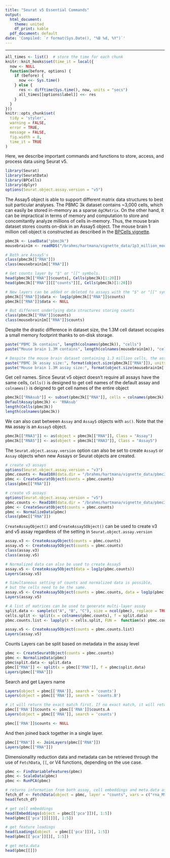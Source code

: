 ```yaml
---
title: "Seurat v5 Essential Commands"
output:
  html_document:
    theme: united
    df_print: kable
  pdf_document: default
date: 'Compiled: `r format(Sys.Date(), "%B %d, %Y")`'
---
```

***
```r
all_times <- list()  # store the time for each chunk
knitr::knit_hooks$set(time_it = local({
  now <- NULL
  function(before, options) {
    if (before) {
      now <<- Sys.time()
    } else {
      res <- difftime(Sys.time(), now, units = "secs")
      all_times[[options$label]] <<- res
    }
  }
}))
knitr::opts_chunk$set(
  tidy = 'styler',
  warning = FALSE,
  error = TRUE,
  message = FALSE,
  fig.width = 8,
  time_it = TRUE
)
```

Here, we describe important commands and functions to store, access, and process data using Seurat v5.

```r
library(Seurat)
library(SeuratData)
library(BPCells)
library(dplyr)
options(Seurat.object.assay.version = "v5")
```

The Assay5 object is able to support different matrix data structures to best suit particular analyses. The PBMC 3k dataset contains ~3,000 cells, which can easily be stored in-memory as a sparse `dgCMatrix`. On the other hand, it can be impractical in terms of memory and computation to store and concomitantly analyze millions of cells in-memory. Thus, the mouse brain dataset stores counts on-disk in an Assay5 object. The mouse brain 1 million cell object is constructed as described in the [BPCells vignette](seurat5_bpcells_interaction_vignette.html).

```r
pbmc3k <- LoadData("pbmc3k")
mousebrain1m <- readRDS("/brahms/hartmana/vignette_data/1p3_million_mouse_brain.rds")

# Both are Assay5's
class(pbmc3k[["RNA"]])
class(mousebrain1m[["RNA"]])

# Get counts layer by "$" or "[[" symbols.
head(pbmc3k[["RNA"]]$counts[, Cells(pbmc3k)[1:20]])
head(pbmc3k[["RNA"]][["counts"]][, Cells(pbmc3k)[1:20]])

# New layers can be added or deleted to assays with the "$" or "[[" symbols.
pbmc3k[["RNA"]]$data <- log1p(pbmc3k[["RNA"]]$counts)
pbmc3k[["RNA"]]$data <- NULL

# But different underlying data structures storing counts
class(pbmc3k[["RNA"]]$counts)
class(mousebrain1m[["RNA"]]$counts)
```
Despite the drastic difference in dataset size, the 1.3M cell dataset occupies a small memory footprint thanks to on-disk storage.

```r
paste("PBMC 3k contains", length(colnames(pbmc3k)), "cells")
paste("Mouse brain 1.3M contains", length(colnames(mousebrain1m)), "cells")

# Despite the mouse brain dataset containing 1.3 million cells, the assay is under 350Mbs in size due to on-disk storage
paste("PBMC 3k assay size:", format(object.size(pbmc3k[["RNA"]]), units = "Mb"))
paste("Mouse brain 1.3M assay size:", format(object.size(mousebrain1m[["RNA"]]), units = "Mb"))
```

Get cell names. Since Seurat v5 object doesn't require all assays have the same cells, `Cells()` is designed to get cell names of the default assay and `colnames()` is deigned to get cell names of the entire object
```r
pbmc3k[["RNAsub"]] <- subset(pbmc3k[["RNA"]], cells = colnames(pbmc3k)[1:100])
DefaultAssay(pbmc3k) <- 'RNAsub'
length(Cells(pbmc3k))
length(colnames(pbmc3k))
```


We can also cast between `Assay` and `Assay5` objects with `as()`. Note that the `RNA` assay is an `Assay5` object.

```r
pbmc3k[["RNA3"]] <- as(object = pbmc3k[["RNA"]], Class = "Assay")
pbmc3k[["RNA5"]] <- as(object = pbmc3k[["RNA3"]], Class = "Assay5")
```

The `Seurat.object.assay.version` option can also be set to create `Assay5` or `Assay` objects when new Assays or Seurat objects are created.

```r
# create v3 assays
options(Seurat.object.assay.version = "v3")
pbmc.counts <- Read10X(data.dir = "/brahms/hartmana/vignette_data/pbmc3k/filtered_gene_bc_matrices/hg19/")
pbmc <- CreateSeuratObject(counts = pbmc.counts)
class(pbmc[["RNA"]])

# create v5 assays
options(Seurat.object.assay.version = "v5")
pbmc.counts <- Read10X(data.dir = "/brahms/hartmana/vignette_data/pbmc3k/filtered_gene_bc_matrices/hg19/")
pbmc <- CreateSeuratObject(counts = pbmc.counts)
pbmc <- NormalizeData(pbmc)
class(pbmc[["RNA"]])
```

`CreateAssayObject()` and `CreateAssay5Object()` can be used to create v3 and v5 assay regardless of the setting in `Seurat.object.assay.version`
```r
assay.v3 <- CreateAssayObject(counts = pbmc.counts)
assay.v5 <- CreateAssay5Object(counts = pbmc.counts)
class(assay.v3)
class(assay.v5)

# Normalized data can also be used to create Assay5
assay.v5 <- CreateAssay5Object(data = log1p(pbmc.counts))
Layers(assay.v5)

# Simultaneous setting of counts and normalized data is possible,
# but the cells need to be the same.
assay.v5 <- CreateAssay5Object(counts = pbmc.counts, data = log1p(pbmc.counts))
Layers(assay.v5)

# A list of matrices can be used to generate multi-layer assay
split.data <- sample(c("A", "B", "C"), size = ncol(pbmc), replace = TRUE)
cells.split <- split(x = colnames(pbmc.counts), f = split.data)
pbmc.counts.list <- lapply(X = cells.split, FUN =  function(x) pbmc.counts[, x])

assay.v5 <- CreateAssay5Object(counts = pbmc.counts.list)
Layers(assay.v5)
```

Counts Layers can be split based on metadata in the assay level
```r
pbmc <- CreateSeuratObject(counts = pbmc.counts)
pbmc <- NormalizeData(pbmc)
pbmc$split.data <- split.data
pbmc[["RNA"]] <- split(x = pbmc[["RNA"]], f = pbmc$split.data)
Layers(pbmc[["RNA"]])
```
Search and get Layers name
```r
Layers(object = pbmc[['RNA']], search = 'counts')
Layers(object = pbmc[['RNA']], search = 'counts.B')

# it will return the exact match first. If no exact match, it will return layer names start with search input
pbmc[['RNA']]$counts <- pbmc[['RNA']]$counts.A
Layers(object = pbmc[['RNA']], search = 'counts')

pbmc[['RNA']]$counts <- NULL
```
And then joined back together in a single layer.

```r
pbmc[["RNA"]] <- JoinLayers(pbmc[["RNA"]])
Layers(pbmc[["RNA"]])
```

Dimensionality reduction data and metadata can be retrieved through the use of `FetchData`, `[[`, or  V4 functions, depending on the use case.
```r
pbmc <- FindVariableFeatures(pbmc)
pbmc <- ScaleData(pbmc)
pbmc <- RunPCA(pbmc)

# returns information from both assay, cell embeddings and meta.data as a data.frame
fetch_df <- FetchData(object = pbmc, layer = "counts", vars = c("rna_MS4A1", "PC_1", "nCount_RNA"))
head(fetch_df)

# get cell embeddings
head(Embeddings(object = pbmc[['pca']])[, 1:5])
head(pbmc[['pca']][[]][, 1:5])

# get feature loadings
head(Loadings(object  = pbmc[['pca']])[, 1:5])
head(pbmc[['pca']][][, 1:5])

# get meta.data
head(pbmc[[]])
```